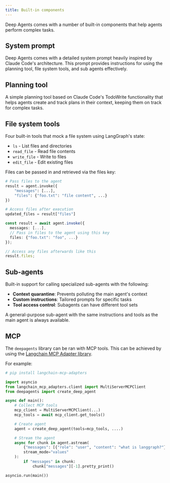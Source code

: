 ```yaml
---
title: Built-in components
---
```


Deep Agents comes with a number of built-in components that help agents perform complex tasks.

## System prompt

Deep Agents comes with a detailed system prompt heavily inspired by Claude Code's architecture. This prompt provides instructions for using the planning tool, file system tools, and sub agents effectively.

## Planning tool

A simple planning tool based on Claude Code's TodoWrite functionality that helps agents create and track plans in their context, keeping them on track for complex tasks.

## File system tools

Four built-in tools that mock a file system using LangGraph's state:

- `ls` - List files and directories
- `read_file` - Read file contents
- `write_file` - Write to files
- `edit_file` - Edit existing files

Files can be passed in and retrieved via the files key:

<CodeGroup>

```python Python
# Pass files to the agent
result = agent.invoke({
    "messages": [...],
    "files": {"foo.txt": "file content", ...}
})

# Access files after execution
updated_files = result["files"]
```

```typescript JavaScript
const result = await agent.invoke({
  messages: [...],
  // Pass in files to the agent using this key
  files: {"foo.txt": "foo", ...}
});

// Access any files afterwards like this
result.files;
```

</CodeGroup>

## Sub-agents

Built-in support for calling specialized sub-agents with the following:

- **Context quarantine**: Prevents polluting the main agent's context
- **Custom instructions**: Tailored prompts for specific tasks
- **Tool access control**: Subagents can have different tool sets

A general-purpose sub-agent with the same instructions and tools as the main agent is always available.

## MCP

The `deepagents` library can be ran with MCP tools. This can be achieved by using the [Langchain MCP Adapter library](https://github.com/langchain-ai/langchain-mcp-adapters).

For example:

```python
# pip install langchain-mcp-adapters

import asyncio
from langchain_mcp_adapters.client import MultiServerMCPClient
from deepagents import create_deep_agent

async def main():
    # Collect MCP tools
    mcp_client = MultiServerMCPClient(...)
    mcp_tools = await mcp_client.get_tools()

    # Create agent
    agent = create_deep_agent(tools=mcp_tools, ....)

    # Stream the agent
    async for chunk in agent.astream(
        {"messages": [{"role": "user", "content": "what is langgraph?"}]},
        stream_mode="values"
    ):
        if "messages" in chunk:
            chunk["messages"][-1].pretty_print()

asyncio.run(main())
```
